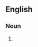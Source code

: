 ==English==

===Noun===
{{head|en|noun form|head=[[brown]] [[recluse]]s}}

# {{plural of|brown recluse|lang=en}}